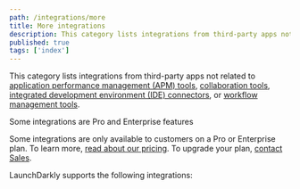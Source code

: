 ```yaml
---
path: /integrations/more
title: More integrations
description: This category lists integrations from third-party apps not related to application performance management (APM) tools, collaboration tools, integrated development environment (IDE) connectors, or workflow management tools.
published: true
tags: ['index']
---
```


This category lists integrations from third-party apps not related to [application performance management (APM) tools](/integrations/app-performance), [collaboration tools](/integrations/collaboration), [integrated development environment (IDE) connectors](/integrations/ide), or [workflow management tools](/integrations/workflow).

<Callout intent="primary">
<CalloutTitle>Some integrations are Pro and Enterprise features</CalloutTitle>
<CalloutDescription>

Some integrations are only available to customers on a Pro or Enterprise plan. To learn more, [read about our pricing](https://launchdarkly.com/pricing/). To upgrade your plan, [contact Sales](https://launchdarkly.com/contact-sales/).

</CalloutDescription>
</Callout>

LaunchDarkly supports the following integrations:

<ChildPageList path="/integrations/more" />
